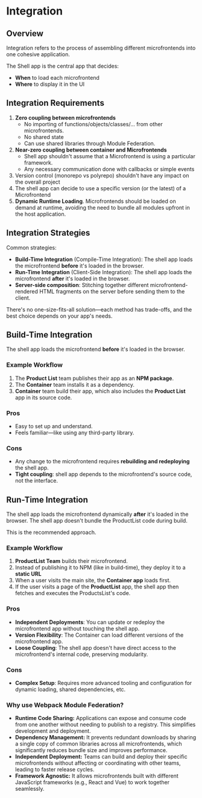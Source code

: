 # Integration

## Overview

Integration refers to the process of assembling different microfrontends into one cohesive application.

The Shell app is the central app that decides:
- **When** to load each microfrontend
- **Where** to display it in the UI


## Integration Requirements

1. **Zero coupling between microfrontends**
   - No importing of functions/objects/classes/... from other microfrontends.
   - No shared state
   - Can use shared libraries through Module Federation.
2. **Near-zero coupling between container and Microfrontends**
   - Shell app shouldn't assume that a Microfrontend is using a particular framework.
   - Any necessary communication done with callbacks or simple events
3. Version control (monorepo vs polyrepo) shouldn't have any impact on the overall project
4. The shell app can decide to use a specific version (or the latest) of a Microfrontend
5. **Dynamic Runtime Loading**. Microfrontends should be loaded on demand at runtime, avoiding the need to bundle all modules upfront in the host application.


## Integration Strategies

Common strategies:
- **Build-Time Integration** (Compile-Time Integration): The shell app loads the microfrontend **before** it's loaded in the browser.
- **Run-Time Integration** (Client-Side Integration): The shell app loads the microfrontend **after** it's loaded in the browser.
- **Server-side composition**: Stitching together different microfrontend-rendered HTML fragments on the server before sending them to the client.

There's no one-size-fits-all solution—each method has trade-offs, and the best choice depends on your app's needs.


## Build-Time Integration

The shell app loads the microfrontend **before** it's loaded in the browser.

### Example Workflow
1. The **Product List** team publishes their app as an **NPM package**.
2. The **Container** team installs it as a dependency.
3. **Container** team build their app, which also includes the **Product List** app in its source code.

### Pros
- Easy to set up and understand.
- Feels familiar—like using any third-party library.

### Cons
- Any change to the microfrontend requires **rebuilding and redeploying** the shell app.
- **Tight coupling**: shell app depends to the microfrontend's source code, not the interface.


## Run-Time Integration

The shell app loads the microfrontend dynamically **after** it's loaded in the browser. The shell app doesn't bundle the ProductList code during build.

This is the recommended approach.

### Example Workflow
1. **ProductList Team** builds their microfrontend.
2. Instead of publishing it to NPM (like in build-time), they deploy it to a **static URL**
3. When a user visits the main site, the **Container app** loads first.
4. If the user visits a page of the **ProductList** app, the shell app then fetches and executes the ProductsList's code.

### Pros
- **Independent Deployments**: You can update or redeploy the microfrontend app without touching the shell app.
- **Version Flexibility**: The Container can load different versions of the microfrontend app.
- **Loose Coupling**: The shell app doesn't have direct access to the microfrontend's internal code, preserving modularity.

### Cons
- **Complex Setup**: Requires more advanced tooling and configuration for dynamic loading, shared dependencies, etc.

### Why use Webpack Module Federation?

- **Runtime Code Sharing:** Applications can expose and consume code from one another without needing to publish to a registry. This simplifies development and deployment.
- **Dependency Management:** It prevents redundant downloads by sharing a single copy of common libraries across all microfrontends, which significantly reduces bundle size and improves performance.
- **Independent Deployment:** Teams can build and deploy their specific microfrontends without affecting or coordinating with other teams, leading to faster release cycles.
- **Framework Agnostic:** It allows microfrontends built with different JavaScript frameworks (e.g., React and Vue) to work together seamlessly.
